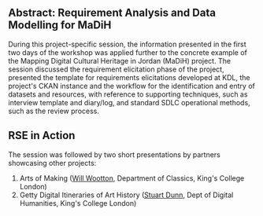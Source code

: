 ## Abstract: Requirement Analysis and Data Modelling for MaDiH

During this project-specific session, the information presented in the first two days of the workshop was applied further to the concrete example of the Mapping Digital Cultural Heritage in Jordan (MaDiH) project. The session discussed the requirement elicitation phase of the project, presented the template for requirements elicitations developed at KDL, the project's CKAN instance and the workflow for the identification and entry of datasets and resources, with reference to supporting techniques, such as interview template and diary/log, and standard SDLC operational methods, such as the review process.

## RSE in Action

The session was followed by two short presentations by partners showcasing other projects:

1. Arts of Making ([Will Wootton](https://www.kcl.ac.uk/people/will-wootton), Department of Classics, King's College London)
2. Getty Digital Itineraries of Art History ([Stuart Dunn](https://www.kcl.ac.uk/people/stuart-dunn), Dept of Digital Humanities, King's College London)
